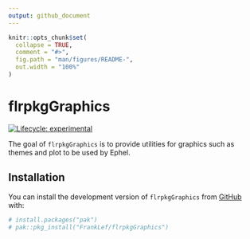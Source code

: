 ```yaml
---
output: github_document
---
```


<!-- README.md is generated from README.Rmd. Please edit that file -->

```r
knitr::opts_chunk$set(
  collapse = TRUE,
  comment = "#>",
  fig.path = "man/figures/README-",
  out.width = "100%"
)
```

# flrpkgGraphics

<!-- badges: start -->
[![Lifecycle: experimental](https://img.shields.io/badge/lifecycle-experimental-orange.svg)](https://lifecycle.r-lib.org/articles/stages.html#experimental)
<!-- badges: end -->

The goal of `flrpkgGraphics` is to provide utilities for graphics such as themes
and plot to be used by Ephel.

## Installation

You can install the development version of `flrpkgGraphics` from [GitHub](https://github.com/) with:

``` r
# install.packages("pak")
# pak::pkg_install("FrankLef/flrpkgGraphics")
```

